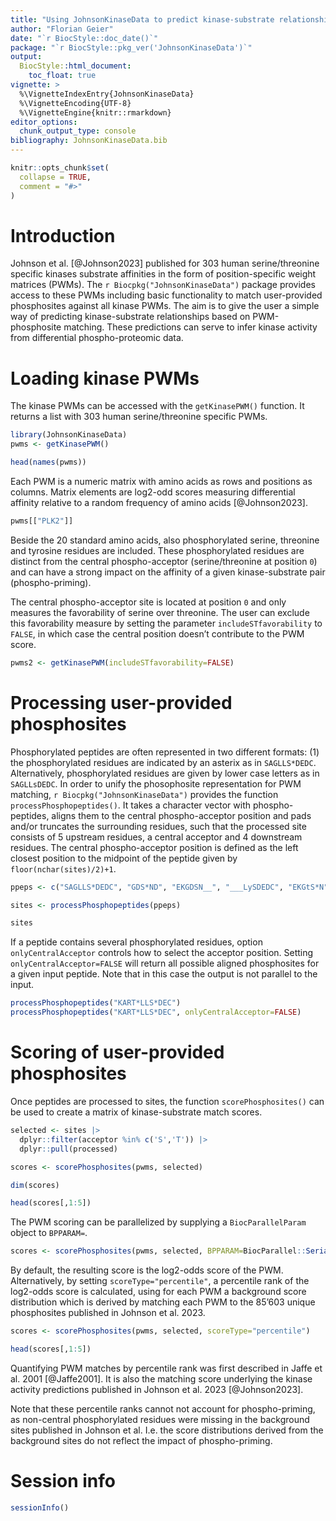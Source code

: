 ```yaml
---
title: "Using JohnsonKinaseData to predict kinase-substrate relationships"
author: "Florian Geier"
date: "`r BiocStyle::doc_date()`"
package: "`r BiocStyle::pkg_ver('JohnsonKinaseData')`"
output: 
  BiocStyle::html_document:
    toc_float: true
vignette: >
  %\VignetteIndexEntry{JohnsonKinaseData}
  %\VignetteEncoding{UTF-8}
  %\VignetteEngine{knitr::rmarkdown}
editor_options: 
  chunk_output_type: console
bibliography: JohnsonKinaseData.bib
---
```


```r
knitr::opts_chunk$set(
  collapse = TRUE,
  comment = "#>"
)
```

# Introduction

Johnson et al. [@Johnson2023] published for 303 human serine/threonine specific kinases substrate affinities in the form of position-specific weight matrices (PWMs). The `r Biocpkg("JohnsonKinaseData")` package provides access to these PWMs including basic functionality to match user-provided phosphosites against all kinase PWMs. The aim is to give the user a simple way of predicting kinase-substrate relationships based on PWM-phosphosite matching. These predictions can serve to infer kinase activity from differential phospho-proteomic data. 

# Loading kinase PWMs

The kinase PWMs can be accessed with the `getKinasePWM()` function. It returns a list with 303 human serine/threonine specific PWMs. 

```r
library(JohnsonKinaseData)
pwms <- getKinasePWM()

head(names(pwms))
```

Each PWM is a numeric matrix with amino acids as rows and positions as columns. Matrix elements are log2-odd scores measuring differential affinity relative to a random frequency of amino acids [@Johnson2023]. 

```r
pwms[["PLK2"]]
```

Beside the 20 standard amino acids, also phosphorylated serine, threonine and tyrosine residues are included. These phosphorylated residues are distinct from the central phospho-acceptor (serine/threonine at position `0`) and can have a strong impact on the affinity of a given kinase-substrate pair (phospho-priming). 

The central phospho-acceptor site is located at position `0` and only measures the favorability of serine over threonine. The user can exclude this favorability measure by setting the parameter `includeSTfavorability` to `FALSE`, in which case the central position doesn't contribute to the PWM score.

```r
pwms2 <- getKinasePWM(includeSTfavorability=FALSE)
```

# Processing user-provided phosphosites

Phosphorylated peptides are often represented in two different formats: (1) the phosphorylated residues are indicated by an asterix as in `SAGLLS*DEDC`. Alternatively, phosphorylated residues are given by lower case letters as in `SAGLLsDEDC`. In order to unify the phosophosite representation for PWM matching, `r Biocpkg("JohnsonKinaseData")` provides the function `processPhosphopeptides()`. It takes a character vector with phospho-peptides, aligns them to the central phospho-acceptor position and pads and/or truncates the surrounding residues, such that the processed site consists of 5 upstream residues, a central acceptor and 4 downstream residues. The central phospho-acceptor position is defined as the left closest position to the midpoint of the peptide given by `floor(nchar(sites)/2)+1`.

```r
ppeps <- c("SAGLLS*DEDC", "GDS*ND", "EKGDSN__", "___LySDEDC", "EKGtS*N")

sites <- processPhosphopeptides(ppeps)

sites
```

If a peptide contains several phosphorylated residues, option `onlyCentralAcceptor` controls how to select the acceptor position. Setting `onlyCentralAcceptor=FALSE` will return all possible aligned phosphosites for a given input peptide. Note that in this case the output is not parallel to the input.

```r
processPhosphopeptides("KART*LLS*DEC")
processPhosphopeptides("KART*LLS*DEC", onlyCentralAcceptor=FALSE)
```

# Scoring of user-provided phosphosites

Once peptides are processed to sites, the function `scorePhosphosites()` can be used to create a matrix of kinase-substrate match scores. 

```r
selected <- sites |> 
  dplyr::filter(acceptor %in% c('S','T')) |> 
  dplyr::pull(processed)

scores <- scorePhosphosites(pwms, selected)

dim(scores)

head(scores[,1:5])
```

The PWM scoring can be parallelized by supplying a `BiocParallelParam` object to `BPPARAM=`. 

```r
scores <- scorePhosphosites(pwms, selected, BPPARAM=BiocParallel::SerialParam())
```

By default, the resulting score is the log2-odds score of the PWM. Alternatively, by setting `scoreType="percentile"`, a percentile rank of the log2-odds score is calculated, using for each PWM a background score distribution which is derived by matching each PWM to the 85'603 unique phosphosites published in Johnson et al. 2023. 

```r
scores <- scorePhosphosites(pwms, selected, scoreType="percentile")

head(scores[,1:5])
```

Quantifying PWM matches by percentile rank was first described in Jaffe et al. 2001 [@Jaffe2001]. It is also the matching score underlying the kinase activity predictions published in Johnson et al. 2023 [@Johnson2023].

Note that these percentile ranks cannot not account for phospho-priming, as non-central phosphorylated residues were missing in the background sites published in Johnson et al. I.e. the score distributions derived from the background sites do not reflect the impact of phospho-priming.

# Session info

```r
sessionInfo()
```

